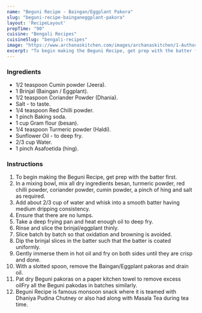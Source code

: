 ---
name: "Beguni Recipe - Baingan/Eggplant Pakora"
slug: "beguni-recipe-bainganeggplant-pakora"
layout: 'RecipeLayout'
prepTime: "90"
cuisine: "Bengali Recipes"
cuisineSlug: "bengali-recipes"
image: "https://www.archanaskitchen.com/images/archanaskitchen/1-Author/Deboshruti/Beguni__baigan_pakoda_recipe.jpg"
excerpt: "To begin making the Beguni Recipe, get prep with the batter first"
---

### Ingredients

- 1/2 teaspoon Cumin powder (Jeera).
- 1 Brinjal (Baingan / Eggplant).
- 1/2 teaspoon Coriander Powder (Dhania).
- Salt - to taste.
- 1/4 teaspoon Red Chilli powder.
- 1 pinch Baking soda.
- 1 cup Gram flour (besan).
- 1/4 teaspoon Turmeric powder (Haldi).
- Sunflower Oil - to deep fry.
- 2/3 cup Water.
- 1 pinch Asafoetida (hing).

### Instructions

1. To begin making the Beguni Recipe, get prep with the batter first.
1. In a mixing bowl, mix all dry ingredients besan, turmeric powder, red chilli powder, coriander powder, cumin powder, a pinch of hing and salt as required.
1. Add about 2/3 cup of water and whisk into a smooth batter having medium dripping consistency.
1. Ensure that there are no lumps.
1. Take a deep frying pan and heat enough oil to deep fry.
1. Rinse and slice the brinjal/eggplant thinly.
1. Slice batch by batch so that oxidation and browning is avoided.
1. Dip the brinjal slices in the batter such that the batter is coated uniformly.
1. Gently immerse them in hot oil and fry on both sides until they are crisp and done.
1. With a slotted spoon, remove the Baingan/Eggplant pakoras and drain oil.
1. Pat dry Beguni pakoras on a paper kitchen towel to remove excess oilFry all the Beguni pakodas in batches similarly.
1. Beguni Recipe is famous monsoon snack where it is teamed with Dhaniya Pudina Chutney or also had along with Masala Tea during tea time.
